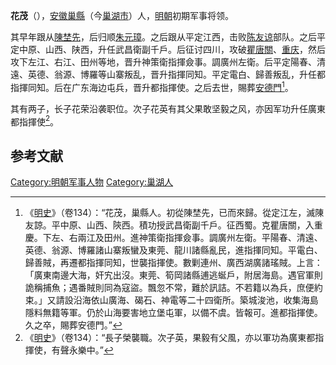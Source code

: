 '''花茂'''（{{bd|？||1397年}}），[[安徽|安徽]][[巢縣|巢縣]]（今[[巢湖市|巢湖市]]）人，[[明朝|明朝]]初期军事将领。

其早年跟从[[陳埜先|陳埜先]]，后归顺[[朱元璋|朱元璋]]。之后跟从平定江西，击败[[陈友谅|陈友谅]]部队。之后平定中原、山西、陕西，升任武昌衛副千戶。后征讨四川，攻破[[瞿唐關|瞿唐關]]、[[重庆|重庆]]，然后攻下左江、右江、田州等地，晋升神策衛指揮僉事。調廣州左衛。后平定陽春、清遠、英德、翁源、博羅等山寨叛乱，晋升指揮同知。平定電白、歸善叛乱，升任都指揮同知。后在广东海边屯兵，晋升都指揮使。之后去世，賜葬[[安德門|安德門]]<ref>《[[明史|明史]]》（卷134）：“花茂，巢縣人。初從陳埜先，已而來歸。從定江左，滅陳友諒。平中原、山西、陝西。積功授武昌衛副千戶。征西蜀。克瞿唐關，入重慶。下左、右兩江及田州。進神策衛指揮僉事。調廣州左衛。平陽春、清遠、英德、翁源、博羅諸山寨叛蠻及東莞、龍川諸縣亂民，進指揮同知。平電白、歸善賊，再遷都指揮同知，世襲指揮使。數剿連州、廣西湖廣諸瑤賊。上言：「廣東南邊大海，奸宄出沒。東莞、筍岡諸縣逋逃蜒戶，附居海島。遇官軍則詭稱捕魚；遇番賊則同為寇盜。飄忽不常，難於訊詰。不若籍以為兵，庶便約束。」又請設沿海依山廣海、碣石、神電等二十四衛所。築城浚池，收集海島隱料無籍等軍。仍於山海要害地立堡屯軍，以備不虞。皆報可。進都指揮使。久之卒，賜葬安德門。”</ref>。

其有两子，长子花荣沿袭职位。次子花英有其父果敢坚毅之风，亦因军功升任廣東都指揮使<ref>《[[明史|明史]]》（卷134）：“長子榮襲職。次子英，果毅有父風，亦以軍功為廣東都指揮使，有聲永樂中。”</ref>。

==参考文献==
{{wikisource|明史/卷134}}
<div class="references-small">
<references></references>
</div>

{{明朝人物小作品}}
[[Category:明朝军事人物|Category:明朝军事人物]]
[[Category:巢湖人|Category:巢湖人]]